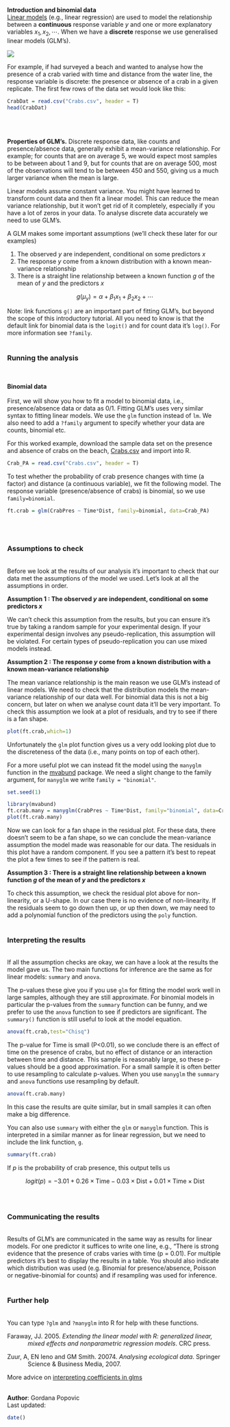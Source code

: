 **Introduction and binomial data**
<br>
[Linear models](http://environmentalcomputing.net/linear-models/
) (e.g., linear regression) are used to model the relationship between a **continuous** response variable $y$ and one or more explanatory variables $x_1, x_2, \cdots$. When we have a **discrete** response we use generalised linear models (GLM's).

![](GLM1_binary_image.jpg)

For example, if had surveyed a beach and wanted to analyse how the presence of a crab varied with time and distance from the water line, the response variable is discrete: the presence or absence of a crab in a given replicate. The first few rows of the data set would look like this:

```{r,echo=F}
CrabDat = read.csv("Crabs.csv", header = T)
head(CrabDat)
```
<br><br>

**Properties of GLM's.** Discrete response data, like counts and presence/absence data, generally exhibit a mean-variance relationship. For example; for counts that are on average 5, we would expect most samples to be between about 1 and 9, but for counts that are on average 500, most of the observations will tend to be between 450 and 550, giving us a much larger variance when the mean is large. 

Linear models assume constant variance. You might have learned to transform count data and then fit a linear model. This can reduce the mean variance relationship, but it won't get rid of it completely, especially if you have a lot of zeros in your data. To analyse discrete data accurately we need to use GLM's.

A GLM makes some important assumptions (we'll check these later for our examples)

1. The observed $y$ are independent, conditional on some predictors $x$  
2. The response $y$ come from a known distribution with a known mean-variance relationship  
3. There is a straight line relationship between a known function $g$ of the mean of $y$ and the predictors $x$  

$$ g(\mu_y) = \alpha + \beta_1 x_1 + \beta_2 x_2 + \cdots $$

Note: link functions `g()` are an important part of fitting GLM's, but beyond the scope of this introductory tutorial. All you need to know is that the default link for binomial data is the `logit()` and for count data it's `log()`. For more information see `?family`.
<br><br>

### Running the analysis
<br>

**Binomial data**  
<br>
First, we will show you how to fit a model to binomial data, i.e., presence/absence data or data as 0/1. Fitting GLM's uses very similar syntax to fitting linear models. We use the `glm` function instead of `lm`. We also need to add a `?family` argument to specify whether your data are counts, binomial etc.

For this worked example, download the sample data set on the presence and absence of crabs on the beach, [Crabs.csv](http://environmentalcomputing.net/wp-content/uploads/2016/05/Crabs.csv) and import into R.

```{r}
Crab_PA = read.csv("Crabs.csv", header = T)
```

To test whether the probability of crab presence changes with time (a factor) and distance (a continuous variable), we fit the following model. The response variable (presence/absence of crabs) is binomial, so we use `family=binomial`.

```{r}
ft.crab = glm(CrabPres ~ Time*Dist, family=binomial, data=Crab_PA)
```
<br><br>

### Assumptions to check
<br>
Before we look at the results of our analysis it's important to check that our data met the assumptions of the model we used. Let's look at all the assumptions in order.

**Assumption 1 : The observed $y$ are independent, conditional on some predictors $x$**

We can't check this assumption from the results, but you can ensure it's true by taking a random sample for your experimental design. If your experimental design involves any pseudo-replication, this assumption will be violated. For certain types of pseudo-replication you can use mixed models instead.

**Assumption 2 : The response $y$ come from a known distribution with a known mean-variance relationship**

The mean variance relationship is the main reason we use GLM's instead of linear models. We need to check that the distribution models the mean-variance relationship of our data well. For binomial data this is not a big concern, but later on when we analyse count data it'll be very important. To check this assumption we look at a plot of residuals, and try to see if there is a fan shape. 
    
```{r,out.width = '500px'}
plot(ft.crab,which=1)
```

Unfortunately the `glm` plot function gives us a very odd looking plot due to the discreteness of the data (i.e., many points on top of each other).

For a more useful plot we can instead fit the model using the `manyglm` function in the [mvabund](https://cran.r-project.org/web/packages/mvabund/index.html) package. We need a slight change to the family argument, for `manyglm` we write `family = "binomial"`.

```{r, echo = FALSE}
set.seed(1)
```

```{r,out.width = '500px',warning=FALSE}
library(mvabund)
ft.crab.many = manyglm(CrabPres ~ Time*Dist, family="binomial", data=Crab_PA)
plot(ft.crab.many)
```

Now we can look for a fan shape in the residual plot. For these data, there doesn't seem to be a fan shape, so we can conclude the mean-variance assumption the model made was reasonable for our data. The residuals in this plot have a random component. If you see a pattern it's best to repeat the plot a few times to see if the pattern is real.

**Assumption 3 : There is a straight line relationship between a known function $g$ of the mean of $y$ and the predictors $x$**

To check this assumption, we check the residual plot above for non-linearity, or a U-shape.  In our case there is no evidence of non-linearity. If the residuals seem to go down then up, or up then down, we may need to add a polynomial function of the predictors using the `poly` function.
<br><br>

### Interpreting the results
<br>
If all the assumption checks are okay, we can have a look at the results the model gave us. The two main functions for inference are the same as for linear models: `summary` and `anova`. 

The p-values these give you if you use `glm` for fitting the model work well in large samples, although they are still approximate. For binomial models in particular the p-values from the `summary` function can be funny, and we prefer to use the `anova` function to see if predictors are significant. The `summary()` function is still useful to look at the model equation.

```{r}
anova(ft.crab,test="Chisq")
```

The p-value for Time is small (P<0.01), so we conclude there is an effect of time on the presence of crabs, but no effect of distance or an interaction between time and distance. This sample is reasonably large, so these p-values should be a good approximation. For a small sample it is often better to use resampling to calculate p-values. When you use `manyglm` the `summary` and `anova` functions use resampling by default.

```{r}
anova(ft.crab.many)
```

In this case the results are quite similar, but in small samples it can often make a big difference. 

You can also use `summary` with either the `glm` or `manyglm` function. This is interpreted in a similar manner as for linear regression, but we need to include the link function, `g`.

```{r}
summary(ft.crab)
```

If $p$ is the probability of crab presence, this output tells us

$$ logit(p) = -3.01 + 0.26 \times \text{Time} -0.03 \times \text{Dist} +0.01 \times \text{Time} \times \text{Dist}$$
<br><br>

### Communicating the results
<br>
Results of GLM's are communicated in the same way as results for linear models. For one predictor it suffices to write one line, e.g., "There is strong evidence that the presence of crabs varies with time (p = 0.01). For multiple predictors it's best to display the results in a table. You should also indicate which distribution was used (e.g. Binomial for presence/absence, Poisson or negative-binomial for counts) and if resampling was used for inference. 
<br><br>

### Further help
<br>
You can type `?glm` and `?manyglm` into R for help with these functions.

<p style="margin-left: .5in; text-indent: -.5in;">Faraway, JJ. 2005. *Extending the linear model with R: generalized linear, mixed effects and nonparametric regression models*. CRC press.</p>

<p style="margin-left: .5in; text-indent: -.5in;">Zuur, A, EN Ieno and GM Smith. 20074. *Analysing ecological data*. Springer Science & Business Media, 2007.</p>

More advice on [interpreting coefficients in glms](http://environmentalcomputing.net/interpreting-coefficients-in-glms/)
<br><br>

**Author**: Gordana Popovic
<br>
Last updated:
```{r,echo=F}
date()
```

